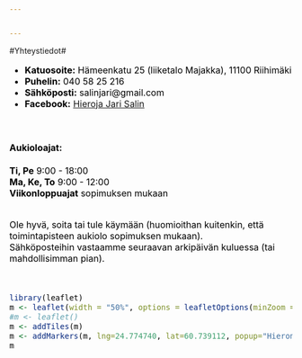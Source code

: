 ```yaml
---


---
```

#Yhteystiedot#

<font size="3" color="black">

- __Katuosoite:__ Hämeenkatu 25 (liiketalo Majakka), 11100 Riihimäki
- __Puhelin:__  040 58 25 216
- __Sähköposti:__ salinjari@gmail.com
- __Facebook:__ [Hieroja Jari Salin](https://www.facebook.com/Hieroja-Jari-Salin-322942934570925/) 

<br>
<font size="3" color="black">

#### Aukioloajat: ####

__Ti, Pe__      9:00 - 18:00    <br>
__Ma, Ke, To__  9:00 - 12:00     <br>
__Viikonloppuajat__ sopimuksen mukaan   <br>
<br>


Ole hyvä, soita tai tule käymään (huomioithan kuitenkin, että toimintapisteen aukiolo sopimuksen mukaan). <br> 
Sähköposteihin vastaamme seuraavan arkipäivän kuluessa (tai mahdollisimman pian).

<br>

```r
library(leaflet)
m <- leaflet(width = "50%", options = leafletOptions(minZoom = 10, maxZoom = 16))
#m <- leaflet()
m <- addTiles(m)
m <- addMarkers(m, lng=24.774740, lat=60.739112, popup="Hieronta Jari Salin")
m
```
